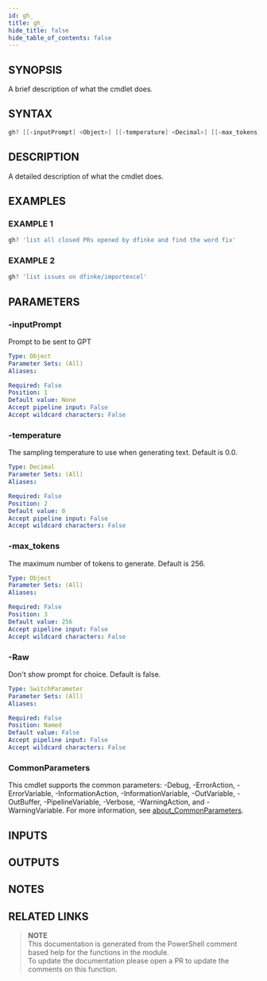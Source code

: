 ```yaml
---
id: gh_
title: gh_
hide_title: false
hide_table_of_contents: false
---
```


## SYNOPSIS

A brief description of what the cmdlet does.

## SYNTAX

```powershell
gh? [[-inputPrompt] <Object>] [[-temperature] <Decimal>] [[-max_tokens] <Object>] [-Raw] [<CommonParameters>]
```

## DESCRIPTION

A detailed description of what the cmdlet does.

## EXAMPLES

### EXAMPLE 1

```powershell
gh? 'list all closed PRs opened by dfinke and find the word fix'
```

### EXAMPLE 2

```powershell
gh? 'list issues on dfinke/importexcel'
```

## PARAMETERS

### -inputPrompt

Prompt to be sent to GPT

```yaml
Type: Object
Parameter Sets: (All)
Aliases:

Required: False
Position: 1
Default value: None
Accept pipeline input: False
Accept wildcard characters: False
```

### -temperature

The sampling temperature to use when generating text.
Default is 0.0.

```yaml
Type: Decimal
Parameter Sets: (All)
Aliases:

Required: False
Position: 2
Default value: 0
Accept pipeline input: False
Accept wildcard characters: False
```

### -max_tokens

The maximum number of tokens to generate.
Default is 256.

```yaml
Type: Object
Parameter Sets: (All)
Aliases:

Required: False
Position: 3
Default value: 256
Accept pipeline input: False
Accept wildcard characters: False
```

### -Raw

Don't show prompt for choice.
Default is false.

```yaml
Type: SwitchParameter
Parameter Sets: (All)
Aliases:

Required: False
Position: Named
Default value: False
Accept pipeline input: False
Accept wildcard characters: False
```

### CommonParameters

This cmdlet supports the common parameters: -Debug, -ErrorAction, -ErrorVariable, -InformationAction, -InformationVariable, -OutVariable, -OutBuffer, -PipelineVariable, -Verbose, -WarningAction, and -WarningVariable. For more information, see [about_CommonParameters](http://go.microsoft.com/fwlink/?LinkID=113216).

## INPUTS

## OUTPUTS

## NOTES

## RELATED LINKS

> **NOTE**  
> This documentation is generated from the PowerShell comment based help for the functions in the module.  
> To update the documentation please open a PR to update the comments on this function.
